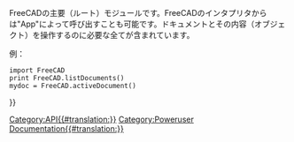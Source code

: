 <languages/>
<div lang="en" dir="ltr" class="mw-content-ltr">
{{VeryImportantMessage|(October 2019) Do not edit this page. The information is incomplete and outdated. For the latest API, see the [https://freecad.org/api autogenerated API documentation], or generate the documentation yourself, see [[Source documentation|Source documentation]].}}
</div>

FreeCADの主要（ルート）モジュールです。FreeCADのインタプリタからは"App"によって呼び出すことも可能です。ドキュメントとその内容（オブジェクト）を操作するのに必要な全てが含まれています。

例：
{{Code|code=
import FreeCAD
print FreeCAD.listDocuments()
mydoc = FreeCAD.activeDocument()
}}
       	  		
<div class="mw-translate-fuzzy">
 import FreeCAD
 print FreeCAD.listDocuments()
 mydoc = FreeCAD.activeDocument()

{{APIFunction|ConfigDump| |全てのFreeCAD環境設定が格納された辞書を表示します。| }}

{{APIFunction|ConfigGet|[string]|与えられたキーの値を返します。キーが与えられていない場合は全ての設定が返されます。|文字列}}

{{APIFunction|ConfigSet|string, string|与えられたキー（一番目の文字列）に対して与えられた値（二番目の文字列）を設定します。.| }}

{{APIFunction|Version| |FreeCADのバージョンを表示します。| }}

{{APIFunction|activeDocument| |アクティブなドキュメントを返します。アクティブなドキュメントが存在しない場合はNoneを返します。|FreeCADドキュメント}}

{{APIFunction|addExportType|string, string|FreeCADに新しいエクスポートファイル形式を追加します。一番目の文字列は"Word Document (*.doc)"といった形式でなければなりません。二番目の文字列はexport()関数が定義されたPythonスクリプト/モジュールの名前です。| }}

{{APIFunction|addImportType|string, string|addExportTypeと同様に新しいインポートファイル形式を追加します。ハンドリング用Pythonモジュールには少なくともopen()関数、import()関数のどちらかが定義されていなければなりません。| }}

{{APIFunction|closeDocument|Document name|与えられたドキュメントを閉じます。| }}

{{APIFunction|getDocument|Document name|ドキュメントを返します。与えられた名前のドキュメントが存在しない場合は例外を発生させます。| }}

{{APIFunction|getExportType|string|指定されたファイル形式をエクスポートできるモジュールの名前を返します。|文字列}}

{{APIFunction|getImportType|string|指定されたファイル形式をインポートできるモジュールの名前を返します。|文字列}}

{{APIFunction|listDocuments| |全ドキュメント名のリストを返します。|名前のリスト}}

{{APIFunction|newDocument|[string]|与えられた名前のドキュメントを新しく作成して返します。ドキュメント名は固有のものでなければならず、これは自動的にチェックされます。名前を指定しない場合、ドキュメントには"Untitled"という名前が付けられます。|新しく作成されたドキュメント}}

{{APIFunction|open|string|openDocumentを参照| }}

{{APIFunction|openDocument|filepath|ドキュメントを作成し、そのドキュメントにプロジェクトファイルを読み込んで返します。引数の文字列は存在するファイルを指していなければなりません。ファイルが存在しない場合、またはファイルを読み込めない場合にはI/O例外が投げられます。その場合に、作成されたドキュメントはそのままですが、空の状態になります。|開かれるFreeCADドキュメント}}

{{APIFunction|setActiveDocument|Document name|名前を使ってアクティブなドキュメントを設定します。| }}
</div>

{{Userdocnavi{{#translation:}}}}
[[Category:API{{#translation:}}]]
[[Category:Poweruser Documentation{{#translation:}}]]
{{clear}}